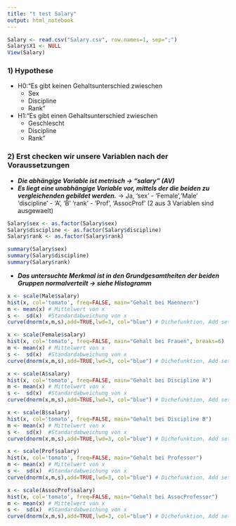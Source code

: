 ```yaml
---
title: "t test Salary"
output: html_notebook
---
```

```r
Salary <- read.csv("Salary.csv", row.names=1, sep=";")
Salary$X1 <- NULL
View(Salary)
```
### 1) Hypothese
+ H0:"Es gibt keinen Gehaltsunterschied zwieschen 
  + Sex
  + Discipline
  + Rank"

+ H1:"Es gibt einen Gehaltsunterschied zwieschen 
  + Geschlescht
  + Discipline
  + Rank"

### 2) Erst checken wir  unsere Variablen nach der Voraussetzungen

+ ***Die abhängige Variable ist metrisch -> "salary" (AV)***
+ ***Es liegt eine unabhängige Variable vor, mittels der die beiden zu vergleichenden gebildet werden.*** -> Ja, 
'sex' - 'Female','Male'
'discipline' - 'A', 'B'
'rank' - 'Prof', 'AssocProf' (2 aus 3 Variablen sind ausgewaelt)
```r
Salary$sex <- as.factor(Salary$sex)
Salary$discipline <- as.factor(Salary$discipline)
Salary$rank <- as.factor(Salary$rank)
```
```r
summary(Salary$sex)
summary(Salary$discipline)
summary(Salary$rank)
```
+ ***Das untersuchte Merkmal ist in den Grundgesamtheiten der beiden Gruppen normalverteilt -> siehe Histogramm***


```r
x <- scale(Male$salary)
hist(x, col='tomato', freq=FALSE, main="Gehalt bei Maennern")
m <- mean(x) # Mittelwert von x
s <-  sd(x)  #Standardabweichung von x
curve(dnorm(x,m,s),add=TRUE,lwd=3, col="blue") # Dichefunktion, Add setzen, Breite: drei, Farbe: Rot
```

```r
x <- scale(Female$salary)
hist(x, col='tomato', freq=FALSE, main="Gehalt bei Frauen", breaks=6)
m <- mean(x) # Mittelwert von x
s <-  sd(x)  #Standardabweichung von x
curve(dnorm(x,m,s),add=TRUE,lwd=3, col="blue") # Dichefunktion, Add setzen, Breite: drei, Farbe: Rot
```

```r
x <- scale(A$salary)
hist(x, col='tomato', freq=FALSE, main="Gehalt bei Discipline A")
m <- mean(x) # Mittelwert von x
s <-  sd(x)  #Standardabweichung von x
curve(dnorm(x,m,s),add=TRUE,lwd=3, col="blue") # Dichefunktion, Add setzen, Breite: drei, Farbe: Rot
```
```r
x <- scale(B$salary)
hist(x, col='tomato', freq=FALSE, main="Gehalt bei Discipline B")
m <- mean(x) # Mittelwert von x
s <-  sd(x)  #Standardabweichung von x
curve(dnorm(x,m,s),add=TRUE,lwd=3, col="blue") # Dichefunktion, Add setzen, Breite: drei, Farbe: Rot
```
```r
x <- scale(Prof$salary)
hist(x, col='tomato', freq=FALSE, main="Gehalt bei Professor")
m <- mean(x) # Mittelwert von x
s <-  sd(x)  #Standardabweichung von x
curve(dnorm(x,m,s),add=TRUE,lwd=3, col="blue") # Dichefunktion, Add setzen, Breite: drei, Farbe: Rot
```
```r
x <- scale(AssocProf$salary)
hist(x, col='tomato', freq=FALSE, main="Gehalt bei AssocProfessor")
m <- mean(x) # Mittelwert von x
s <-  sd(x)  #Standardabweichung von x
curve(dnorm(x,m,s),add=TRUE,lwd=3, col="blue") # Dichefunktion, Add setzen, Breite: drei, Farbe: Rot
```

